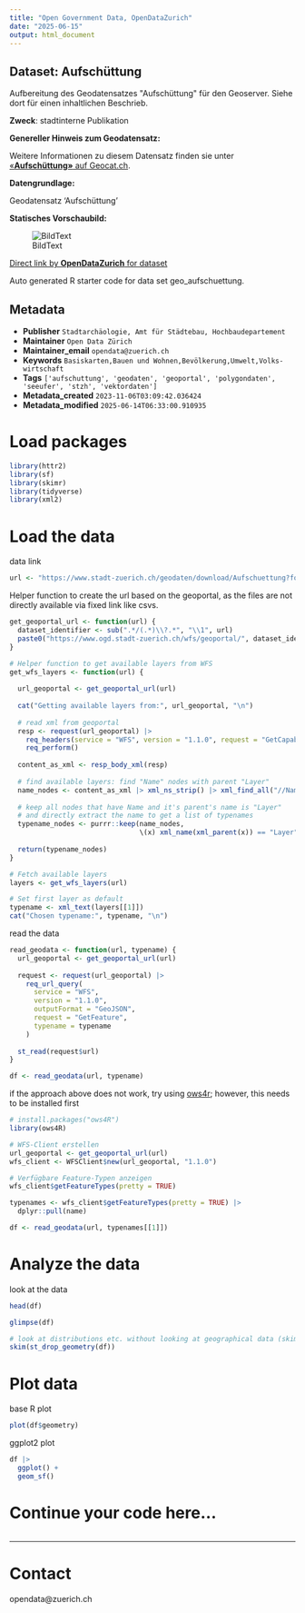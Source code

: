 ```yaml
---
title: "Open Government Data, OpenDataZurich"
date: "2025-06-15"
output: html_document
---
```


## Dataset: Aufschüttung

Aufbereitung des Geodatensatzes &quot;Aufschüttung&quot; für den Geoserver.
Siehe dort für einen inhaltlichen Beschrieb.

**Zweck**: stadtinterne Publikation

**Genereller Hinweis zum Geodatensatz:**


Weitere Informationen zu diesem Datensatz finden sie unter [«**Aufschüttung»** auf Geocat.ch](https://www.geocat.ch/geonetwork/srv/ger/catalog.search#/metadata/8c16143d-1e87-f8b5-f1bf-5255179dd600).				
			   

**Datengrundlage:**

Geodatensatz 'Aufschüttung'

**Statisches Vorschaubild:**

![BildText](https://www.gis.stadt-zuerich.ch/zueriplan_docs/geocat/8c16143d-1e87-f8b5-f1bf-5255179dd600.png)



[Direct link by **OpenDataZurich** for dataset](https://data.stadt-zuerich.ch/dataset/geo_aufschuettung)

Auto generated R starter code for data set geo_aufschuettung.

## Metadata

- **Publisher** `Stadtarchäologie, Amt für Städtebau, Hochbaudepartement`
- **Maintainer** `Open Data Zürich`
- **Maintainer_email** `opendata@zuerich.ch`
- **Keywords** `Basis­karten,Bauen und Wohnen,Bevölk­erung,Umwelt,​​Volks​­wirt​­schaft`
- **Tags** `['aufschuttung', 'geodaten', 'geoportal', 'polygondaten', 'seeufer', 'stzh', 'vektordaten']`
- **Metadata_created** `2023-11-06T03:09:42.036424`
- **Metadata_modified** `2025-06-14T06:33:00.910935`


# Load packages

```r
library(httr2)
library(sf)
library(skimr)
library(tidyverse)
library(xml2)
```

# Load the data

data link
```r
url <- "https://www.stadt-zuerich.ch/geodaten/download/Aufschuettung?format=geojson_link"
```


Helper function to create the url based on the geoportal, as the files are not directly available via fixed link like csvs.
```r
get_geoportal_url <- function(url) {
  dataset_identifier <- sub(".*/(.*)\\?.*", "\\1", url)
  paste0("https://www.ogd.stadt-zuerich.ch/wfs/geoportal/", dataset_identifier)
}
```

```r
# Helper function to get available layers from WFS
get_wfs_layers <- function(url) {
  
  url_geoportal <- get_geoportal_url(url)
  
  cat("Getting available layers from:", url_geoportal, "\n")
  
  # read xml from geoportal
  resp <- request(url_geoportal) |> 
    req_headers(service = "WFS", version = "1.1.0", request = "GetCapabilities") |> 
    req_perform()
  
  content_as_xml <- resp_body_xml(resp)
  
  # find available layers: find "Name" nodes with parent "Layer"
  name_nodes <- content_as_xml |> xml_ns_strip() |> xml_find_all("//Name")
  
  # keep all nodes that have Name and it's parent's name is "Layer"
  # and directly extract the name to get a list of typenames
  typename_nodes <- purrr::keep(name_nodes,
                                \(x) xml_name(xml_parent(x)) == "Layer")
  
  return(typename_nodes)
}

# Fetch available layers
layers <- get_wfs_layers(url)

# Set first layer as default
typename <- xml_text(layers[[1]])
cat("Chosen typename:", typename, "\n")
```

read the data
```r
read_geodata <- function(url, typename) {
  url_geoportal <- get_geoportal_url(url)
  
  request <- request(url_geoportal) |>
    req_url_query(
      service = "WFS",
      version = "1.1.0",
      outputFormat = "GeoJSON",
      request = "GetFeature",
      typename = typename
    )
  
  st_read(request$url)
}

df <- read_geodata(url, typename)
```

if the approach above does not work, try using [ows4r](https://eblondel.github.io/ows4R/); however, this needs to be installed first
```r
# install.packages("ows4R")
library(ows4R)

# WFS-Client erstellen
url_geoportal <- get_geoportal_url(url)
wfs_client <- WFSClient$new(url_geoportal, "1.1.0")

# Verfügbare Feature-Typen anzeigen
wfs_client$getFeatureTypes(pretty = TRUE)

typenames <- wfs_client$getFeatureTypes(pretty = TRUE) |> 
  dplyr::pull(name)

df <- read_geodata(url, typenames[[1]])
```

# Analyze the data

look at the data
```r
head(df)
```

```r
glimpse(df)
```

```r
# look at distributions etc. without looking at geographical data (skim cannot deal with geometries)
skim(st_drop_geometry(df))
```

# Plot data

base R plot
```r
plot(df$geometry)
```

ggplot2 plot
```r
df |>
  ggplot() +
  geom_sf()
```

# Continue your code here...

```r

```

------------------------------------------------------------------------

# Contact

opendata@zuerich.ch
